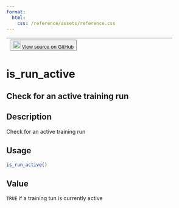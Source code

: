 ```yaml
---
format:
  html:
    css: /reference/assets/reference.css
---
```


| <button class="button"> ![](/reference/assets/GitHub-Mark-32px.png){width="20"} [View source on GitHub](https://github.com/rstudio/tfruns//blob/main/R/run_dir.R#L32) </button> |
|:------------------------------:|:--------------------------------------:|

# is_run_active

## Check for an active training run

## Description
Check for an active training run 


## Usage
```r
is_run_active() 
```




## Value
`TRUE` if a training tun is currently active 




